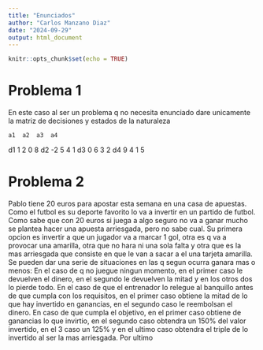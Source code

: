 ```yaml
---
title: "Enunciados"
author: "Carlos Manzano Diaz"
date: "2024-09-29"
output: html_document
---
```


```r
knitr::opts_chunk$set(echo = TRUE)
```


# Problema 1
En este caso al ser un problema q no necesita enunciado dare unicamente la matriz
de decisiones y estados de la naturaleza

    a1  a2  a3  a4  
d1  1   2   0   8
d2  -2  5   4   1
d3  0   6   3   2
d4  9   4   1   5

# Problema 2

Pablo tiene 20 euros para apostar esta semana en una casa de apuestas. Como el futbol es su deporte 
favorito lo va a invertir en un partido de futbol. Como sabe que con 20 euros si juega a algo seguro no va a ganar mucho se plantea hacer una apuesta arriesgada, pero no sabe cual.
Su primera opcion es invertir a que un jugador va a marcar 1 gol, otra es q va a provocar una amarilla,
otra que no hara ni una sola falta y otra que es la mas arriesgada que consiste en que le van a sacar a el una tarjeta amarilla.
Se pueden dar una serie de situaciones en las q segun ocurra ganara mas o menos:
En el caso de q no juegue ningun momento, en el primer caso le devuelven el dinero, en el segundo le devuelven la mitad y en los otros dos lo pierde todo. En el caso de que el entrenador lo relegue al banquillo antes de que cumpla con los requisitos, en el primer caso obtiene la mitad de lo que hay invertido en ganancias, en el segundo caso le reembolsan el dinero. En caso de que cumpla el objetivo, en el primer caso obtiene de ganancias lo que invirtio, en el segundo caso obtendra un 150% del valor invertido, en el 3 caso un 125% y en el ultimo
caso obtendra el triple de lo invertido al ser la mas arriesgada. Por ultimo
